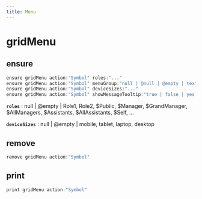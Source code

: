 ```yaml
---
title: Menu
---
```


# gridMenu

## ensure

```js filename="Terminal" copy
ensure gridMenu action:"Symbol" roles:"..."
ensure gridMenu action:"Symbol" menuGroup:"null | @null | @empty | text"
ensure gridMenu action:"Symbol" deviceSizes:"..."
ensure gridMenu action:"Symbol" showMessageTooltip:"true | false | yes | no"
```

**`roles`**
 : null | @empty | Role1, Role2, $Public, $Manager, $GrandManager, $AllManagers, $Assistants, $AllAssistants, $Self, ...

**`deviceSizes`**
 : null | @empty | mobile, tablet, laptop, desktop


## remove

```js filename="Terminal" copy
remove gridMenu action:"Symbol"
```


## print

```js filename="Terminal" copy
print gridMenu action:"Symbol"
```


